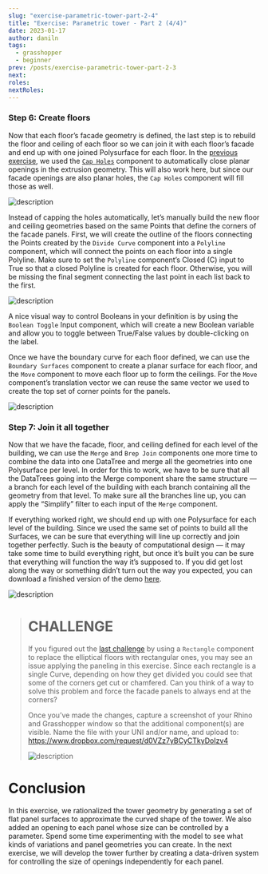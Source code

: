 ```yaml
---
slug: "exercise-parametric-tower-part-2-4"
title: "Exercise: Parametric tower - Part 2 (4/4)"
date: 2023-01-17
author: daniln
tags:
  - grasshopper
  - beginner
prev: /posts/exercise-parametric-tower-part-2-3
next: 
roles:
nextRoles:
---
```


### Step 6: Create floors

Now that each floor’s facade geometry is defined, the last step is to rebuild the floor and ceiling of each floor so we can join it with each floor’s facade and end up with one joined Polysurface for each floor. In the [previous exercise](https://medium.com/intro-to-grasshopper/exercise-parametric-tower-part-1-bdbad26bc6ca), we used the [`Cap Holes`](https://medium.com/p/bdbad26bc6ca/#a9fb) component to automatically close planar openings in the extrusion geometry. This will also work here, but since our facade openings are also planar holes, the `Cap Holes` component will fill those as well.

![description](/images/4-6-25.png#img-left)

Instead of capping the holes automatically, let’s manually build the new floor and ceiling geometries based on the same Points that define the corners of the facade panels. First, we will create the outline of the floors connecting the Points created by the `Divide Curve` component into a `Polyline` component, which will connect the points on each floor into a single Polyline. Make sure to set the `Polyline` component’s Closed (C) input to True so that a closed Polyline is created for each floor. Otherwise, you will be missing the final segment connecting the last point in each list back to the first.

![description](/images/4-6-26.png#img-left)

A nice visual way to control Booleans in your definition is by using the `Boolean Toggle` Input component, which will create a new Boolean variable and allow you to toggle between True/False values by double-clicking on the label.

Once we have the boundary curve for each floor defined, we can use the `Boundary Surfaces` component to create a planar surface for each floor, and the `Move` component to move each floor up to form the ceilings. For the `Move` component’s translation vector we can reuse the same vector we used to create the top set of corner points for the panels.

![description](/images/4-6-27.png)

### Step 7: Join it all together

Now that we have the facade, floor, and ceiling defined for each level of the building, we can use the `Merge` and `Brep Join` components one more time to combine the data into one DataTree and merge all the geometries into one Polysurface per level. In order for this to work, we have to be sure that all the DataTrees going into the Merge component share the same structure — a branch for each level of the building with each branch containing all the geometry from that level. To make sure all the branches line up, you can apply the “Simplify” filter to each input of the `Merge` component.

If everything worked right, we should end up with one Polysurface for each level of the building. Since we used the same set of points to build all the Surfaces, we can be sure that everything will line up correctly and join together perfectly. Such is the beauty of computational design — it may take some time to build everything right, but once it’s built you can be sure that everything will function the way it’s supposed to. If you did get lost along the way or something didn’t turn out the way you expected, you can download a finished version of the demo [here](https://www.dropbox.com/s/3il58f39zml3tji/intro-to-gh_tower_2.gh?dl=1).

![description](/images/4-6-28.png)

># CHALLENGE
>
>If you figured out the [last challenge](https://medium.com/p/bdbad26bc6ca#b260) by using a `Rectangle` component to replace the elliptical floors with rectangular ones, you may see an issue applying the paneling in this exercise. Since each rectangle is a single Curve, depending on how they get divided you could see that some of the corners get cut or chamfered. Can you think of a way to solve this problem and force the facade panels to always end at the corners?
> 
> Once you’ve made the changes, capture a screenshot of your Rhino and Grasshopper window so that the additional component(s) are visible. Name the file with your UNI and/or name, and upload to: https://www.dropbox.com/request/d0VZz7yBCyCTkyDoIzv4
>
>![description](/images/4-6-29.png)

# Conclusion

In this exercise, we rationalized the tower geometry by generating a set of flat panel surfaces to approximate the curved shape of the tower. We also added an opening to each panel whose size can be controlled by a parameter. Spend some time experimenting with the model to see what kinds of variations and panel geometries you can create. In the next exercise, we will develop the tower further by creating a data-driven system for controlling the size of openings independently for each panel.